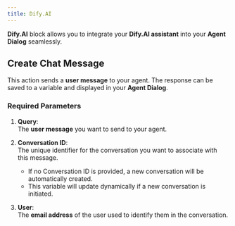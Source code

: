 ```yaml
---
title: Dify.AI
---
```


**Dify.AI** block allows you to integrate your **Dify.AI assistant** into your **Agent Dialog** seamlessly. 

## Create Chat Message

This action sends a **user message** to your agent. The response can be saved to a variable and displayed in your **Agent Dialog**.

### Required Parameters

1. **Query**:  
   The **user message** you want to send to your agent. 

2. **Conversation ID**:  
   The unique identifier for the conversation you want to associate with this message.  
   - If no Conversation ID is provided, a new conversation will be automatically created.  
   - This variable will update dynamically if a new conversation is initiated.

3. **User**:  
   The **email address** of the user used to identify them in the conversation.  
